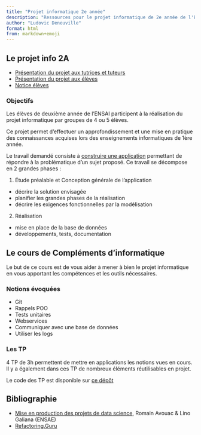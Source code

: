 ```yaml
---
title: "Projet informatique 2e année"
description: "Ressources pour le projet informatique de 2e année de l'ENSAI"
author: "Ludovic Deneuville"
format: html
from: markdown+emoji
---
```



## Le projet info 2A

- [Présentation du projet aux tutrices et tuteurs](doc/projet/presentation-tuteurs.qmd)
- [Présentation du projet aux élèves](doc/projet/presentation-eleves.qmd)
- [Notice élèves](doc/projet/notice-eleves.qmd)

### Objectifs

Les élèves de deuxième année de l'ENSAI participent à la réalisation du projet informatique par groupes de 4 ou 5 élèves. 

Ce projet permet d’effectuer un approfondissement et une mise en pratique des connaissances acquises lors des enseignements informatiques de 1ère année.

Le travail demandé consiste à [construire une application]{.underline} permettant de répondre à la problématique d'un sujet proposé. Ce travail se décompose en 2 grandes phases : 

1. Étude préalable et Conception générale de l'application
  - décrire la solution envisagée
  - planifier les grandes phases de la réalisation
  - décrire les exigences fonctionnelles par la modélisation
2. Réalisation
  - mise en place de la base de données
  - développements, tests, documentation


## Le cours de Compléments d'informatique

::: {.callout-note}
Le but de ce cours est de vous aider à mener à bien le projet informatique en vous apportant les compétences et les outils nécessaires.
:::


### Notions évoquées

- Git
- Rappels POO
- Tests unitaires
- Webservices
- Communiquer avec une base de données
- Utiliser les logs

### Les TP

4 TP de 3h permettent de mettre en applications les notions vues en cours. Il y a également dans ces TP de nombreux éléments réutilisables en projet.

Le code des TP est disponible sur [ce dépôt](https://github.com/ludo2ne/ENSAI-2A-complement-info-tp/){target="_blank"}

## Bibliographie

- [Mise en production des projets de data science](https://ensae-reproductibilite.github.io/website/){target="_blank"}, Romain Avouac & Lino Galiana (ENSAE)
- [Refactoring.Guru](https://refactoring.guru/fr){target="_blank"}